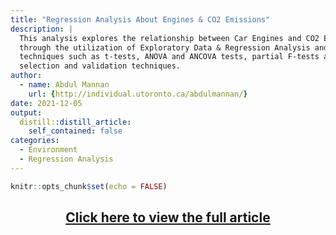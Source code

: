 ```yaml
---
title: "Regression Analysis About Engines & CO2 Emissions"
description: |
  This analysis explores the relationship between Car Engines and CO2 Emissions 
  through the utilization of Exploratory Data & Regression Analysis and employs
  techniques such as t-tests, ANOVA and ANCOVA tests, partial F-tests and model
  selection and validation techniques.
author:
  - name: Abdul Mannan
    url: {http://individual.utoronto.ca/abdulmannan/}
date: 2021-12-05
output:
  distill::distill_article:
    self_contained: false
categories:
  - Environment
  - Regression Analysis
---
```



```r
knitr::opts_chunk$set(echo = FALSE)
```
<center style="color:#5A59A3">
## [Click here to view the full article](https://github.com/dyerfire9/Engines-CO2-Emissions-Regression-Analysis)
</center>

